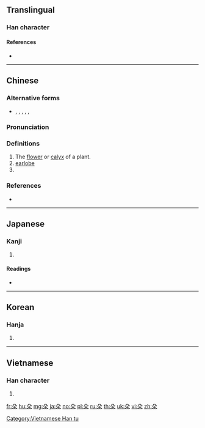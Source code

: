 {{also|朶}}
==Translingual==

===Han character===
{{Han char|rn=75|rad=木|as=02|sn=6|four=17904|canj=HND|ids=⿱几木}}

====References====
* {{Han ref|kx=0510.050|dkj=14429|dj=0894.050|hdz=21155.050|uh=6735|ud=26421|bh=A6B7|bd=42679}}

----

==Chinese==
{{zh-forms}}

===Alternative forms===
* {{zh-l|𣎾}}, {{zh-l|𣎿}}, {{zh-l|杂}}, {{zh-l|朶}}, {{zh-l|𣏻}}, {{zh-l|䒳}}

===Pronunciation===
{{zh-pron
|m=duǒ
|c=do2,doe2
|mc=y
|oc=y
|ma=
|cat=n,cls
}}

===Definitions===
{{zh-hanzi}}

# The [[flower]] or [[calyx]] of a plant.
# [[earlobe]]
# {{non-gloss definition|Classifier for flowers, clouds, or anything resembling a flower or cloud.}}

===References===
* {{R:twedu|A01862}}

{{zh-cat|Botany|Flowers}}

----

==Japanese==

===Kanji===
{{ja-kanji|grade=|rs=木02}}

# {{defn|lang=ja|sort=木02}}

====Readings====
* {{ja-readings|on=[[だ]] (da), [[た]] (ta)|kun=[[えだ]] (eda)}}

----

==Korean==

===Hanja===
{{ko-hanja|hangeul=타|eumhun=|rv=ta|mr=t'a|y=tha}}

# {{defn|lang=ko|sort=木02}}

----

==Vietnamese==

===Han character===
{{vi-readings|rs=木02|hanviet=[[đóa]], [[tạp]]}}

# {{defn|lang=vi|sort=木02}}

[[Category:Vietnamese Han tu]]

[[fr:朵]]
[[hu:朵]]
[[mg:朵]]
[[ja:朵]]
[[no:朵]]
[[pl:朵]]
[[ru:朵]]
[[th:朵]]
[[uk:朵]]
[[vi:朵]]
[[zh:朵]]
